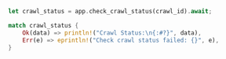 ```rust
let crawl_status = app.check_crawl_status(crawl_id).await;

match crawl_status {
    Ok(data) => println!("Crawl Status:\n{:#?}", data),
    Err(e) => eprintln!("Check crawl status failed: {}", e),
}
```